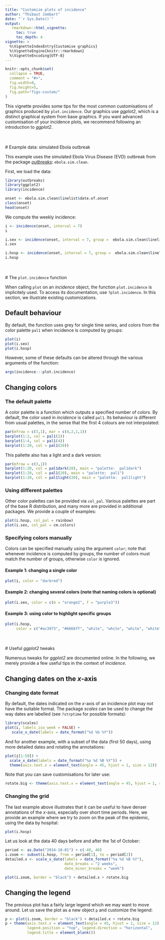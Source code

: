 ```yaml
---
title: "Customize plots of incidence"
author: "Thibaut Jombart"
date: "`r Sys.Date()`"
output:
   rmarkdown::html_vignette:
     toc: true
     toc_depth: 4
vignette: >
  %\VignetteIndexEntry{Customise graphics}
  %\VignetteEngine{knitr::rmarkdown}
  %\VignetteEncoding{UTF-8}
---
```




```r
knitr::opts_chunk$set(
  collapse = TRUE,
  comment = "#>",
  fig.width=8,
  fig.height=5,
  fig.path="figs-custom/"
)
```


This vignette provides some tips for the most common customisations of graphics produced by
`plot.incidence`. Our graphics use *ggplot2*, which is a distinct graphical system from base
graphics. If you want advanced customisation of your incidence plots, we recommend following an
introduction to *ggplot2*.


<br>
<br>
# Example data: simulated Ebola outbreak

This example uses the simulated Ebola Virus Disease (EVD) outbreak from the package
[*outbreaks*](http://github.com/reconhub/outbreaks): `ebola.sim.clean`.

First, we load the data:
```r
library(outbreaks)
library(ggplot2)
library(incidence)

onset <- ebola.sim.clean$linelist$date.of.onset
class(onset)
head(onset)
```

We compute the weekly incidence:
```r
i <- incidence(onset, interval = 7)
i

i.sex <- incidence(onset, interval = 7, group =  ebola.sim.clean$linelist$gender)
i.sex

i.hosp <- incidence(onset, interval = 7, group =  ebola.sim.clean$linelist$hospital)
i.hosp

```




<br>
<br>
# The `plot.incidence` function

When calling `plot` on an *incidence* object, the function `plot.incidence` is implicitely used. To access its documentation, use `?plot.incidence`. In this section, we illustrate existing customizations.


## Default behaviour

By default, the function uses grey for single time series, and colors from the color palette `pal1` when incidence is computed by groups:
```r
plot(i)
plot(i.sex)
plot(i.hosp)
```

However, some of these defaults can be altered through the various arguments of the function:
```r
args(incidence:::plot.incidence)
```




## Changing colors

### The default palette

A color palette is a function which outputs a specified number of colors. By default, the color used in *incidence* is called `pal1`. Its behaviour is different from usual palettes, in the sense that the first 4 colours are not interpolated:
```r
par(mfrow = c(3,1), mar = c(4,2,1,1))
barplot(1:2, col = pal1(2))
barplot(1:4, col = pal1(4))
barplot(1:20, col = pal1(20))
```

This pallette also has a light and a dark version:
```r
par(mfrow = c(3,1))
barplot(1:20, col = pal1dark(20), main = "palette:  pal1dark")
barplot(1:20, col = pal1(20), main = "palette:  pal1")
barplot(1:20, col = pal1light(20), main = "palette:  pal1light")
```



### Using different palettes

Other color palettes can be provided via `col_pal`. Various palettes are part of the base R distribution, and many more are provided in additional packages. We provide a couple of examples:

```r
plot(i.hosp, col_pal = rainbow)
plot(i.sex, col_pal = cm.colors)
```



### Specifying colors manually

Colors can be  specified manually using the argument `color`; note that whenever incidence is computed by groups, the number of colors must match the number of groups, otherwise `color` is ignored.

#### Example 1: changing a single color
```r
plot(i, color = "darkred")
```

#### Example 2: changing several colors (note that naming colors is optional)
```r
plot(i.sex, color = c(m = "orange2", f = "purple3"))
```

#### Example 3: using color to highlight specific groups
```r
plot(i.hosp, 
     color = c("#ac3973", "#6666ff", "white", "white", "white", "white"))
```





<br>
<br>
# Useful *ggplot2* tweaks

Numerous tweaks for *ggplot2* are documented online. In the following, we merely provide a few useful tips in the context of *incidence*.



##  Changing dates on the *x*-axis

### Changing date format

By default, the dates indicated on the *x*-axis of an incidence plot may not have the suitable format.
The package *scales* can be used to change the way dates are labelled (see `?strptime` for possible formats):

```r
library(scales)
plot(i, labels_iso_week = FALSE) +
   scale_x_date(labels = date_format("%d %b %Y"))
```

And for another example, with a subset of the data (first 50 days), using more detailed dates and rotating the annotations:
```r
plot(i[1:50]) +  
  scale_x_date(labels = date_format("%a %d %B %Y")) +
  theme(axis.text.x = element_text(angle = 45, hjust = 1, size = 12))
```

Note that you can save customisations for later use:
```r
rotate.big <- theme(axis.text.x = element_text(angle = 45, hjust = 1, size = 12))
```


### Changing the grid

The last example above illustrates that it can be useful to have denser annotations of the *x*-axis, especially over short time periods. Here, we provide an example where we try to zoom on the peak of the epidemic, using the data by hospital:

```r
plot(i.hosp)
```

Let us look at the data 40 days before and after the 1st of October:
```r
period <- as.Date("2014-10-01") + c(-40, 40)
i.zoom <- subset(i.hosp, from = period[1], to = period[2])
detailed.x <- scale_x_date(labels = date_format("%a %d %B %Y"), 
                           date_breaks = "2 weeks", 
                           date_minor_breaks = "week")

plot(i.zoom, border = "black") + detailed.x + rotate.big
```



## Changing the legend

The previous plot has a fairly large legend which we may want to move around. Let us save the plot as a new object `p` and customize the legend:

```r
p <- plot(i.zoom, border = "black") + detailed.x + rotate.big
p + theme(axis.text.x = element_text(angle = 45, hjust = 1, size = 12), 
          legend.position = "top", legend.direction = "horizontal", 
          legend.title = element_blank())
```

